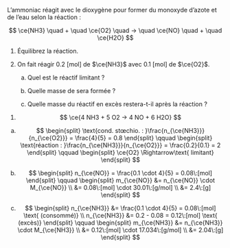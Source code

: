 ::: {.Exercise data-latex=""}

L'ammoniac réagit avec le dioxygène pour former du monoxyde d'azote et de l'eau selon la réaction :

$$ \ce{NH3} \quad + \quad \ce{O2} \quad -> \quad \ce{NO} \quad + \quad \ce{H2O} $$

1. Équilibrez la réaction.
2. On fait réagir 0.2 [mol] de $\ce{NH3}$ avec 0.1 [mol] de $\ce{O2}$.
    a. Quel est le réactif limitant ?

    \vspace{\stretch{1}}

    b. Quelle masse de \ce{NO} sera formée ?

    \vspace{\stretch{1}}

    c. Quelle masse du réactif en excès restera-t-il après la réaction ?

    \vspace{\stretch{1}}

:::

::: {.Answer data-latex=""}

1. $$ \ce{4 NH3 + 5 O2 -> 4 NO + 6 H2O} $$

a. $$ \begin{split}
			\text{cond. stœchio. : }\frac{n_{\ce{NH3}}}{n_{\ce{O2}}} = \frac{4}{5} = 0.8
		\end{split}
		\qquad
		\begin{split}
			\text{réaction : }\frac{n_{\ce{NH3}}}{n_{\ce{O2}}} = \frac{0.2}{0.1} = 2
		\end{split}
		\qquad
		\begin{split}
			\ce{O2} \Rightarrow\text{ limitant}
		\end{split} $$

b. $$ \begin{split}
			n_{\ce{NO}} = \frac{0.1 \cdot 4}{5} = 0.08\:[mol]
		\end{split}
		\qquad
		\begin{split}
			m_{\ce{NO}} &= n_{\ce{NO}} \cdot M_{\ce{NO}} \\
			&= 0.08\:[mol] \cdot 30.01\:[g/mol] \\
			&= 2.4\:[g]
		\end{split} $$

c. $$ \begin{split}
			n_{\ce{NH3}} &= \frac{0.1 \cdot 4}{5} = 0.08\:[mol] \text{ (consommé)} \\
			n_{\ce{NH3}} &= 0.2 - 0.08 = 0.12\:[mol] \text{ (excès)}
		\end{split}
		\qquad
		\begin{split}
			m_{\ce{NH3}} &= n_{\ce{NH3}} \cdot M_{\ce{NH3}} \\
			&= 0.12\:[mol] \cdot 17.034\:[g/mol] \\
			&= 2.04\:[g]
		\end{split} $$

:::

